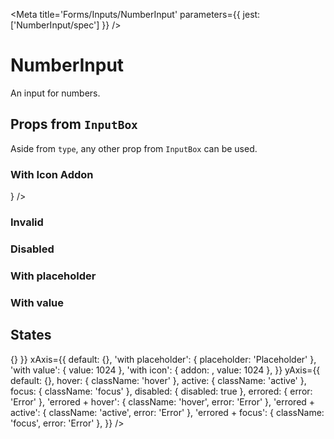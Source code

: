 

<Meta title='Forms/Inputs/NumberInput' parameters={{ jest: ['NumberInput/spec'] }} />

# NumberInput

An input for numbers.

<Canvas>
  <Story name='Default'>
    <NumberInput />
  </Story>
</Canvas>

<ArgsTable of={NumberInput} />

## Props from <LinkTo kind='Forms|InputBox' story='Default Story'>`InputBox`</LinkTo>

Aside from `type`, any other prop from <LinkTo kind='Forms|InputBox' story='Default Story'>`InputBox`</LinkTo> can be
used.

### With Icon Addon

<Canvas>
  <Story name='With Icon Addon'>
    <NumberInput addon={<Icon name='send' size='x20' />} />
  </Story>
</Canvas>

### Invalid

<Canvas>
  <Story name='Invalid'>
    <NumberInput error='Error' />
  </Story>
</Canvas>

### Disabled

<Canvas>
  <Story name='Disabled'>
    <NumberInput disabled />
  </Story>
</Canvas>

### With placeholder

<Canvas>
  <Story name='With Placeholder'>
    <NumberInput placeholder='Placeholder' />
  </Story>
</Canvas>

### With value

<Canvas>
  <Story name='With Value'>
    <NumberInput defaultValue={1024} />
  </Story>
</Canvas>

## States

<Story name='States'>
  <PropsVariationSection
    component={NumberInput}
    common={{ onChange: () => {} }}
    xAxis={{
      default: {},
      'with placeholder': { placeholder: 'Placeholder' },
      'with value': { value: 1024 },
      'with icon': { addon: <Icon name='discover' size='x20' />, value: 1024 },
    }}
    yAxis={{
      default: {},
      hover: { className: 'hover' },
      active: { className: 'active' },
      focus: { className: 'focus' },
      disabled: { disabled: true },
      errored: { error: 'Error' },
      'errored + hover': { className: 'hover', error: 'Error' },
      'errored + active': { className: 'active', error: 'Error' },
      'errored + focus': { className: 'focus', error: 'Error' },
    }}
  />
</Story>

